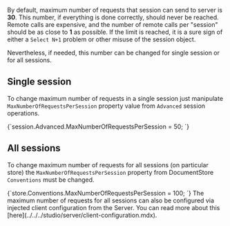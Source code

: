 
By default, maximum number of requests that session can send to server is **30**. This number, if everything is done correctly, should never be reached. Remote calls are expensive, and the number of remote calls per "session" should be as close to **1** as possible. If the limit is reached, it is a sure sign of either a `Select N+1` problem or other misuse of the session object.

Nevertheless, if needed, this number can be changed for single session or for all sessions.

## Single session

To change maximum number of requests in a single session just manipulate `MaxNumberOfRequestsPerSession` property value from `Advanced` session operations.

<TabItem value="max_requests_1" label="max_requests_1">
<CodeBlock language="csharp">
{`session.Advanced.MaxNumberOfRequestsPerSession = 50;
`}
</CodeBlock>
</TabItem>

## All sessions

To change maximum number of requests for all sessions (on particular store) the `MaxNumberOfRequestsPerSession` property from DocumentStore `Conventions` must be changed.

<TabItem value="max_requests_2" label="max_requests_2">
<CodeBlock language="csharp">
{`store.Conventions.MaxNumberOfRequestsPerSession = 100;
`}
</CodeBlock>
</TabItem>

<Admonition type="info" title="Injecting MaxNumberOfRequestsPerSession from the Server" id="injecting-maxnumberofrequestspersession-from-the-server" href="#injecting-maxnumberofrequestspersession-from-the-server">
The maximum number of requests for all sessions can also be configured via injected client configuration from the Server. You can read more about this [here](../../../studio/server/client-configuration.mdx). 
</Admonition>


